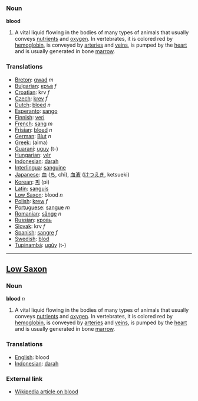 === Noun ===

'''blood'''

# A vital liquid flowing in the bodies of many types of animals that usually conveys [[nutrient]]s and [[oxygen]].  In vertebrates, it is colored red by [[hemoglobin]], is conveyed by [[artery|arteries]] and [[vein]]s, is pumped by the [[heart]] and is usually generated in bone [[marrow]].

=== Translations ===
*[[Breton]]: [[gwad]] ''m''
*[[Bulgarian]]: [[кръв]] ''f''
*[[Croatian]]: krv  ''f''
*[[Czech]]: [[krev]] ''f''
*[[Dutch]]: [[bloed]] ''n''
*[[Esperanto]]: [[sango]]
*[[Finnish]]: [[veri]]
*[[French]]: [[sang]] ''m''
*[[Frisian]]: [[bloed]] ''n''
*[[German]]: [[Blut]] ''n''
*[[Greek]]: (aima)
*[[Guarani]]: [[uguy]] (t-)
*[[Hungarian]]: [[vér]]
*[[Indonesian]]: [[darah]]
*[[Interlingua]]: [[sanguine]]
*[[Japanese]]: [[血]] ([[ち]], chi), [[血液]] ([[けつえき]], ketsueki)
*[[Korean]]: [[피]] (pi)
*[[Latin]]: [[sanguis]]
*[[Low Saxon]]: blood ''n''
*[[Polish]]: [[krew]] ''f''
*[[Portuguese]]: [[sangue]] ''m''
*[[Romanian]]: [[sânge]] ''n''
*[[Russian]]: [[кровь]] 
*[[Slovak]]: krv ''f''
*[[Spanish]]: [[sangre]] ''f''
*[[Swedish]]: [[blod]]
*[[Tupinambá]]: [[ugûy]] (t-)

----
==[[Low Saxon]]==
===Noun===

'''blood''' ''n''

# A vital liquid flowing in the bodies of many types of animals that usually conveys [[nutrient]]s and [[oxygen]].  In vertebrates, it is colored red by [[hemoglobin]], is conveyed by [[artery|arteries]] and [[vein]]s, is pumped by the [[heart]] and is usually generated in bone [[marrow]].

=== Translations ===
*[[English]]: blood
*[[Indonesian]]: [[darah]]

=== External link ===
* [[w:blood|Wikipedia article on blood]]